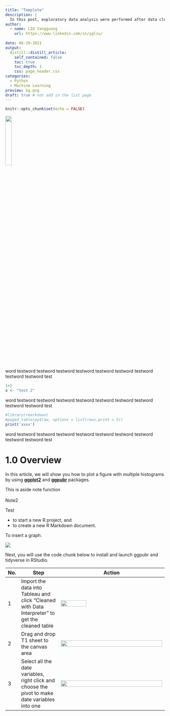 ```yaml
---
title: "Templete"
description: |
  In this post, exploratory data analysis were performed after data cleaning. And some ensemble learning models were built and compared to predict taxi tip amount based on other trip information, geography location and timestamp data.
author:
  - name: LIU Yangguang
    url: https://www.linkedin.com/in/ygliu/
    
date: 06-29-2021
output:
  distill::distill_article:
    self_contained: false
    toc: true
    toc_depth: 3
    css: page_header.css
categories:
  - Python
  - Machine Learning
preview: bg.png
draft: true # not add in the list page
---
```


<style> /* A floating TOC, but it's not suitable for long TOC*/
html {
  scroll-behavior: auto; /* change from smooth */
}
d-article {
    contain: none;
    overflow-x: hidden;
  }
#TOC {
  position: fixed; /* float will make the toc fixed */
  z-index: 50; /* priority when the elements overlap each other  */
  background: white;     /* or#ebebeb; */
  /* optional padding: 10px; border-radius: 5px; */
  }

/* Hide the ToC when resized to mobile or tablet:  480px, 768px, 900px */
@media screen and (max-width: 900px) { /* change from 900 */
#TOC {
    position: relative;
  }
}
</style>


```r
knitr::opts_chunk$set(echo = FALSE)
```


![](img/2.png){width=20%}

word testword testword testword testword testword testword testword testword testword test


```r
1+2
x <- "test 2"
```

word testword testword testword testword testword testword testword testword testword test


```r
#library(rmarkdown)
#paged_table(py$raw, options = list(rows.print = 5))
print('xxxx')
```

word testword testword testword testword testword testword testword testword testword test

# 1.0 Overview

In this article, we will show you how to plot a figure with multiple histograms by using [**ggplot2**](https://ggplot2.tidyverse.org/) and [__ggpubr__](nyc_taxi_tip_for distill.html) packages. 

<aside>
This is aside note function
<br>
<br>
Note2
</aside>

Test

* to start a new R project, and
* to create a new R Markdown document.

To insert a graph.

![](img/image01.jpg)

Next, you will use the code chunk below to install and launch ggpubr and tidyverse in RStudio.



**No.** | **Step** | **Action**
-- | ------- | ------------------- 
1 | Import the data into Tableau and click "Cleaned with Data Interpreter" to get the cleaned table | ![](img/s1.png){width=50%}
2 | Drag and drop T1 sheet to the canvas area | ![](img/s2.png){width=100%}
3 | Select all the date variables, right click and choose the pivot to make date variables into one | ![](img/s3.png){width=100%}



